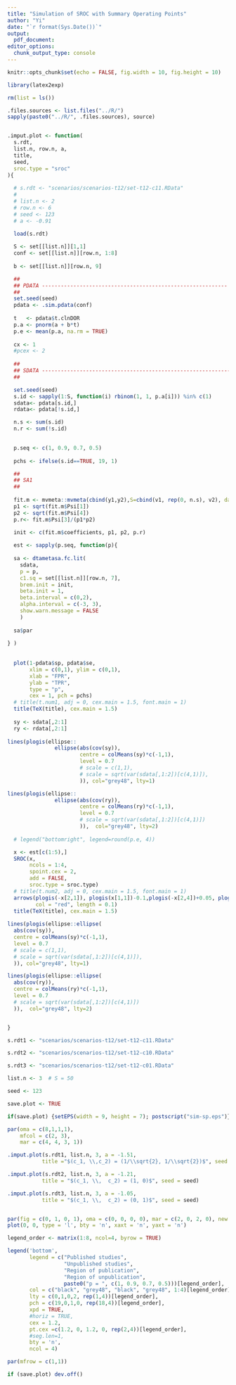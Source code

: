 ```yaml
---
title: "Simulation of SROC with Summary Operating Points"
author: "Yi"
date: "`r format(Sys.Date())`"
output:
  pdf_document:
editor_options:
  chunk_output_type: console
---
```



```r
knitr::opts_chunk$set(echo = FALSE, fig.width = 10, fig.height = 10)

library(latex2exp)

rm(list = ls())

.files.sources <- list.files("../R/")
sapply(paste0("../R/", .files.sources), source)


.imput.plot <- function(
  s.rdt,
  list.n, row.n, a,
  title, 
  seed,
  sroc.type = "sroc"
){
  
  # s.rdt <- "scenarios/scenarios-t12/set-t12-c11.RData"
  # 
  # list.n <- 2
  # row.n <- 6
  # seed <- 123
  # a <- -0.91

  load(s.rdt)
  
  S <- set[[list.n]][1,1]
  conf <- set[[list.n]][row.n, 1:8]
  
  b <- set[[list.n]][row.n, 9]

  ##
  ## PDATA -----------------------------------------------------------
  ##
  set.seed(seed)
  pdata <- .sim.pdata(conf)
  
  t   <- pdata$t.clnDOR
  p.a <- pnorm(a + b*t)
  p.e <- mean(p.a, na.rm = TRUE)
  
  cx <- 1
  #pcex <- 2
  
  ##
  ## SDATA ------------------------------------------------------------
  ##

  set.seed(seed)
  s.id <- sapply(1:S, function(i) rbinom(1, 1, p.a[i])) %in% c(1)
  sdata<- pdata[s.id,] 
  rdata<- pdata[!s.id,] 

  n.s <- sum(s.id)
  n.r <- sum(!s.id)
  

  p.seq <- c(1, 0.9, 0.7, 0.5)
  
  pchs <- ifelse(s.id==TRUE, 19, 1)

  ##
  ## SA1
  ##
  
  fit.m <- mvmeta::mvmeta(cbind(y1,y2),S=cbind(v1, rep(0, n.s), v2), data = sdata, method="ml")
  p1 <- sqrt(fit.m$Psi[1])
  p2 <- sqrt(fit.m$Psi[4])
  p.r<- fit.m$Psi[3]/(p1*p2)

  init <- c(fit.m$coefficients, p1, p2, p.r)
  
  est <- sapply(p.seq, function(p){
  
  sa <- dtametasa.fc.lit(
    sdata,
    p = p, 
    c1.sq = set[[list.n]][row.n, 7],
    brem.init = init,
    beta.init = 1, 
    beta.interval = c(0,2),
    alpha.interval = c(-3, 3),
    show.warn.message = FALSE
    )
  
  sa$par
  
} )
  
  
  plot(1-pdata$sp, pdata$se, 
       xlim = c(0,1), ylim = c(0,1),
       xlab = "FPR",
       ylab = "TPR",
       type = "p",
       cex = 1, pch = pchs)
  # title(t.num1, adj = 0, cex.main = 1.5, font.main = 1)
  title(TeX(title), cex.main = 1.5)
  
  sy <- sdata[,2:1]
  ry <- rdata[,2:1]
  
lines(plogis(ellipse::
               ellipse(abs(cov(sy)),
                       centre = colMeans(sy)*c(-1,1),
                       level = 0.7
                       # scale = c(1,1), 
                       # scale = sqrt(var(sdata[,1:2])[c(4,1)]),
                       )), col="grey48", lty=1)

lines(plogis(ellipse::
               ellipse(abs(cov(ry)),
                       centre = colMeans(ry)*c(-1,1),
                       level = 0.7
                       # scale = sqrt(var(sdata[,1:2])[c(4,1)])
                       )),  col="grey48", lty=2)
  
  # legend("bottomright", legend=round(p.e, 4))

  x <- est[c(1:5),]
  SROC(x,
       ncols = 1:4,
       spoint.cex = 2,
       add = FALSE,
       sroc.type = sroc.type)
  # title(t.num2, adj = 0, cex.main = 1.5, font.main = 1)
  arrows(plogis(-x[2,1]), plogis(x[1,1])-0.1,plogis(-x[2,4])+0.05, plogis(x[1,4])-0.1, 
         col = "red", length = 0.1)
  title(TeX(title), cex.main = 1.5)
  
lines(plogis(ellipse::ellipse(
  abs(cov(sy)),
  centre = colMeans(sy)*c(-1,1),
  level = 0.7
  # scale = c(1,1), 
  # scale = sqrt(var(sdata[,1:2])[c(4,1)]),
  )), col="grey48", lty=1)

lines(plogis(ellipse::ellipse(
  abs(cov(ry)),
  centre = colMeans(ry)*c(-1,1),
  level = 0.7
  # scale = sqrt(var(sdata[,1:2])[c(4,1)])
  )),  col="grey48", lty=2)


}


```


```r
s.rdt1 <- "scenarios/scenarios-t12/set-t12-c11.RData"

s.rdt2 <- "scenarios/scenarios-t12/set-t12-c10.RData"

s.rdt3 <- "scenarios/scenarios-t12/set-t12-c01.RData"

list.n <- 3  # S = 50

```




```r

seed <- 123

save.plot <- TRUE

if(save.plot) {setEPS(width = 9, height = 7); postscript("sim-sp.eps")}

par(oma = c(8,1,1,1),
    mfcol = c(2, 3), 
    mar = c(4, 4, 3, 1))

.imput.plot(s.rdt1, list.n, 3, a = -1.51, 
           title ="$(c_1, \\,c_2) = (1/\\sqrt{2}, 1/\\sqrt{2})$", seed = seed)

.imput.plot(s.rdt2, list.n, 3, a = -1.21, 
           title = "$(c_1, \\,  c_2) = (1, 0)$", seed = seed)

.imput.plot(s.rdt3, list.n, 3, a = -1.05, 
           title = "$(c_1, \\,  c_2) = (0, 1)$", seed = seed)


par(fig = c(0, 1, 0, 1), oma = c(0, 0, 0, 0), mar = c(2, 0, 2, 0), new = TRUE)
plot(0, 0, type = 'l', bty = 'n', xaxt = 'n', yaxt = 'n')

legend_order <- matrix(1:8, ncol=4, byrow = TRUE)

legend('bottom',
       legend = c("Published studies", 
                  "Unpublished studies",
                  "Region of publication",
                  "Region of unpublication",
                  paste0("p = ", c(1, 0.9, 0.7, 0.5)))[legend_order], 
       col = c("black", "grey48", "black", "grey48", 1:4)[legend_order], 
       lty = c(0,1,0,2, rep(1,4))[legend_order],
       pch = c(19,0,1,0, rep(18,4))[legend_order],
       xpd = TRUE, 
       #horiz = TRUE, 
       cex = 1.2,
       pt.cex =c(1.2, 0, 1.2, 0, rep(2,4))[legend_order],
       #seg.len=1, 
       bty = 'n',
       ncol = 4)

par(mfrow = c(1,1))

if (save.plot) dev.off()
```

